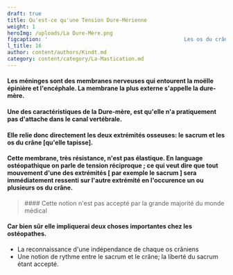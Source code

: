 ```yaml
---
draft: true
title: Qu'est-ce qu'une Tension Dure-Mérienne
weight: 1
heroImg: /uploads/La Dure-Mère.png
figcaption: '                                            Les os du crâne sont reliés au sacrum par la dure-mère'
l_title: 16
author: content/authors/Kindt.md
category: content/category/La-Mastication.md
---
```


#### Les méninges sont des membranes nerveuses qui entourent la moëlle épinière et l'encéphale. La membrane la plus externe s'appelle la dure-mère.

#### Une des caractéristiques de la Dure-mère, est qu'elle n'a pratiquement pas d'attache dans le canal vertébrale.

#### Elle relie donc directement les deux extrémités osseuses: le sacrum et les os du crâne \[qu'elle tapisse].

#### Cette membrane, très résistance, n'est pas élastique. En language ostéopathique on parle de tension réciproque ; ce qui veut dire que tout mouvement d'une des extrémités \[ par exemple le sacrum ] sera immédiatement ressenti sur l'autre extrémité en l'occurence un ou plusieurs os du crâne.

<Space height={20} />

<BlockQuote>
  #### Cette notion n'est pas accepté par la grande majorité du monde médical
</BlockQuote>

<Space height={20} />

#### Car bien sûr elle impliquerai deux choses importantes chez les ostéopathes.

* La reconnaissance d'une indépendance de chaque os crâniens
* Une notion de rythme entre le sacrum et le crâne; la liberté du sacrum étant accepté.
